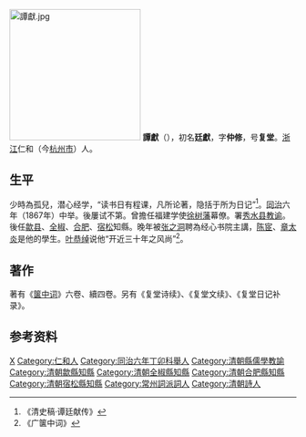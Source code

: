 [[File:譚獻.jpg|230px]]
'''譚獻'''（{{bd|1832年||1901年|catIdx=T譚}}），初名'''廷獻'''，字'''仲修'''，号'''复堂'''。[[浙江|浙江]]仁和（今[[杭州市|杭州市]]）人。

==生平==
少時為孤兒，潜心经学，“读书日有程课，凡所论著，隐括于所为日记”<ref>《清史稿·谭廷献传》</ref>。[[同治|同治]]六年（1867年）中举。後屢试不第。曾擔任福建学使[[徐树藩|徐树藩]]幕僚。署[[秀水县|秀水县]][[教谕|教谕]]。後任[[歙县|歙县]]、[[全椒|全椒]]、[[合肥|合肥]]、[[宿松|宿松]]知縣。晚年被[[张之洞|张之洞]]聘為经心书院主講，[[陈宧|陈宧]]、[[章太炎|章太炎]]是他的學生。[[叶恭绰|叶恭绰]]说他“开近三十年之风尚”<ref>《广箧中词》</ref>。

== 著作 ==
著有《[[箧中词|箧中词]]》六卷、續四卷。另有《复堂诗续》、《复堂文续》、《复堂日记补录》。

== 参考资料 ==
{{reflist}}

{{清代常州駢文家}}

{{Authority control}}

{{DEFAULTSORT:Tan譚}}
[[Category:譚姓|X]]
[[Category:仁和人|Category:仁和人]]
[[Category:同治六年丁卯科舉人|Category:同治六年丁卯科舉人]]
[[Category:清朝縣儒學教諭|Category:清朝縣儒學教諭]]
[[Category:清朝歙縣知縣|Category:清朝歙縣知縣]]
[[Category:清朝全椒縣知縣|Category:清朝全椒縣知縣]]
[[Category:清朝合肥縣知縣|Category:清朝合肥縣知縣]]
[[Category:清朝宿松縣知縣|Category:清朝宿松縣知縣]]
[[Category:常州詞派詞人|Category:常州詞派詞人]]
[[Category:清朝詩人|Category:清朝詩人]]